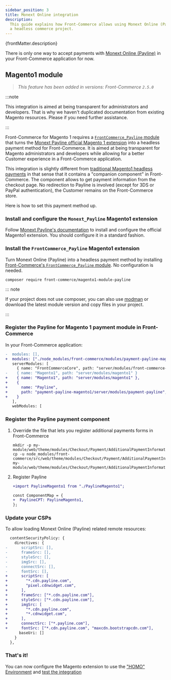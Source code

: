 ```yaml
---
sidebar_position: 3
title: Monext Online integration
description:
  This guide explains how Front-Commerce allows using Monext Online (Payline) in
  a headless commerce project.
---
```



<p>{frontMatter.description}</p>

There is only one way to accept payments with
[Monext Online (Payline)](https://www.monext.fr/online) in your Front-Commerce
application for now.

## Magento1 module

> _This feature has been added in versions: Front-Commerce `2.5.0`_

:::note

<span>
  This integration is aimed at being transparent for administrators and
  developers. That is why we haven't duplicated documentation from existing
  Magento resources. Please <ContactLink /> if you need further assistance.
</span>

:::

Front-Commerce for Magento 1 requires a
[`FrontCommerce_Payline` module](https://github.com/front-commerce/magento1-module-payline-front-commerce)
that turns the
[Monext Payline official Magento 1 extension](https://docs.monext.fr/display/DT/Plugin+Magento+1)
into a headless payment method for Front-Commerce. It is aimed at being
transparent for Magento administrators and developers while allowing for a
better Customer experience in a Front-Commerce application.

This integration is slightly different from
[traditional Magento1 headless payments](/docs/magento1/headless-payments) in
that sense that it contains a "companion component" in Front-Commerce. The
component allows to get payment information from the checkout page. No
redirection to Payline is involved (except for 3DS or PayPal authentication),
the Customer remains on the Front-Commerce store.

Here is how to set this payment method up.

### Install and configure the `Monext_Payline` Magento1 extension

Follow
[Monext Payline's documentation](https://docs.monext.fr/display/DT/Plugin+Magento+1)
to install and configure the official Magento1 extension. You should configure
it in a standard fashion.

### Install the `FrontCommerce_Payline` Magento1 extension

Turn Monext Online (Payline) into a headless payment method by installing
[Front-Commerce's `FrontCommerce_Payline` module](https://github.com/front-commerce/magento1-module-payline-front-commerce).
No configuration is needed.

```shell
composer require front-commerce/magento1-module-payline
```

::: note

If your project does not use composer, you can also use
[modman](https://github.com/colinmollenhour/modman) or download the latest
module version and copy files in your project.

:::

### Register the Payline for Magento 1 payment module in Front-Commerce

In your Front-Commerce application:

```diff title='.front-commerce.js'
-  modules: [],
+  modules: ["./node_modules/front-commerce/modules/payment-payline-magento1"],
   serverModules: [
     { name: "FrontCommerceCore", path: "server/modules/front-commerce-core" },
-    { name: "Magento1", path: "server/modules/magento1" }
+    { name: "Magento1", path: "server/modules/magento1" },
+    {
+      name: "Payline",
+      path: "payment-payline-magento1/server/modules/payment-payline",
+    }
   ],
   webModules: [
```

### Register the Payline payment component

1. Override the file that lets you register additional payments forms in
   Front-Commerce

   ```shell
   mkdir -p my-module/web/theme/modules/Checkout/Payment/AdditionalPaymentInformation/
   cp -u node_modules/front-commerce/src/web/theme/modules/Checkout/Payment/AdditionalPaymentInformation/getAdditionalDataComponent.js my-module/web/theme/modules/Checkout/Payment/AdditionalPaymentInformation/getAdditionalDataComponent.js
   ```

2. Register Payline

   ```diff title='my-module/web/theme/modules/Checkout/Payment/AdditionalPaymentInformation/getAdditionalDataComponent.js'
   +import PaylineMagento1 from "./PaylineMagento1";

   const ComponentMap = {
   +  PaylineCPT: PaylineMagento1,
   };
   ```

### Update your CSPs

To allow loading Monext Online (Payline) related remote resources:

```diff title="my-module/config/website.js"
  contentSecurityPolicy: {
    directives: {
-      scriptSrc: [],
-      frameSrc: [],
-      styleSrc: [],
-      imgSrc: [],
-      connectSrc: [],
-      fontSrc: [],
+      scriptSrc: [
+        "*.cdn.payline.com",
+        "pixel.cdnwidget.com",
+      ],
+      frameSrc: ["*.cdn.payline.com"],
+      styleSrc: ["*.cdn.payline.com"],
+      imgSrc: [
+        "*.cdn.payline.com",
+        "*.cdnwidget.com",
+      ],
+      connectSrc: ["*.payline.com"],
+      fontSrc: ["*.cdn.payline.com", "maxcdn.bootstrapcdn.com"],
      baseUri: []
    }
  },
```

### That's it!

You can now configure the Magento extension to use the
["HOMO" Environment](https://docs.monext.fr/display/DT/Plugin+Magento+1#PluginMagento1-Commonsettings/Param%C3%A8trescommuns)
and [test the integration](https://docs.monext.fr/display/DT/Les+cartes+de+test)
